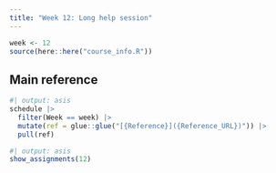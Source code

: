 ```yaml
---
title: "Week 12: Long help session"
---
```


```r
week <- 12
source(here::here("course_info.R"))
```

## Main reference

```r
#| output: asis
schedule |>
  filter(Week == week) |>
  mutate(ref = glue::glue("[{Reference}]({Reference_URL})")) |>
  pull(ref)
```

```r
#| output: asis
show_assignments(12)
```
